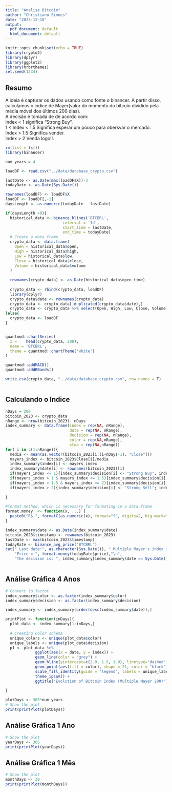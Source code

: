 ```yaml
---
title: "Analise Bitcoin"
author: "Christiano Simoes"
date: "2023-12-18"
output:
  pdf_document: default
  html_document: default
---
```


```r
knitr::opts_chunk$set(echo = TRUE)
library(crypto2)
library(dplyr)
library(ggplot2)
library(hrbrthemes)
set.seed(1234)

```

## Resumo

A ideia é capturar os dados usando como fonte o binancer. A partir disso, 
calculamos o indice de Mayer(valor do momento do bitcoin dividido pela média móvel
dos últimos 200 dias).   
A decisão é tomada de de acordo com:  
Index < 1 significa "Strong Buy".  
1 < Index < 1.5 Significa esperar um pouco para obersvar o mercado.  
Index > 1.5 Significa vender.  
Index > 2 Venda logo!!.

```r
rm(list = ls())
library(binancer)

num_years = 4

loadDF <- read.csv("../data/database_crypto.csv")

lastDate <- as.Date(max(loadDF$X))-3
todayDate <- as.Date(Sys.Date())

rownames(loadDF) <- loadDF$X
loadDF <- loadDF[,-1]
daysLength <- as.numeric(todayDate - lastDate)

if(daysLength >0){
  historical_data <- binance_klines('BTCBRL',
                         interval = '1d',
                         start_time = lastDate,
                         end_time = todayDate)
  # Create a data frame
  crypto_data <- data.frame(
    Open = historical_data$open,
    High = historical_data$high,
    Low = historical_data$low,
    Close = historical_data$close,
    Volume = historical_data$volume
  )
  
  rownames(crypto_data) <- as.Date(historical_data$open_time)
  
  crypto_data <- rbind(crypto_data, loadDF)
  library(dplyr)
  crypto_data$date <- rownames(crypto_data)
  crypto_data <- crypto_data[!duplicated(crypto_data$date),]
  crypto_data <- crypto_data %>% select(Open, High, Low, Close, Volume)
}else{
  crypto_data <- loadDF
}


quantmod::chartSeries(
  x =    head(crypto_data, 200),
  name = 'BTCBRL',
  theme = quantmod::chartTheme('white')
)

quantmod::addMACD()
quantmod::addBBands()

write.csv(crypto_data, "../data/database_crypto.csv", row.names = T)



```

## Calculando o Indice

```r
nDays = 200
bitcoin_2023 <- crypto_data
nRange <- nrow(bitcoin_2023)- nDays
index_summary <- data.frame(index = rep(NA, nRange), 
                            date = rep(NA, nRange), 
                            decision = rep(NA, nRange),
                            color = rep(NA,nRange),
                            stop = rep(NA,nRange))
for( i in c(1:nRange)){
  media <- mean(as.vector(bitcoin_2023[i:(i+nDays-1), "Close"]))
  mayers_index <- bitcoin_2023$Close[i]/media
  index_summary$index[i] <- mayers_index
  index_summary$date[i] <- rownames(bitcoin_2023)[i]
  if(mayers_index <= 1){index_summary$decision[i] <- "Strong Buy"; index_summary$color[i] <- "#69b3a2"}
  if(mayers_index > 1 & mayers_index <= 1.5){index_summary$decision[i] <- "Wait to Buy or Sell";  index_summary$color[i] <- "#0000E2"}
  if(mayers_index > 1.5 & mayers_index <= 2){index_summary$decision[i] <- "Sell"; index_summary$color[i] <- "#FF7F00"}
  if(mayers_index > 2){index_summary$decision[i] <- "Strong Sell"; index_summary$color[i] <- "#FF0000"}
  
}

#format method, which is necessary for formating in a data.frame   
format.money  <- function(x, ...) {
  paste0("R$ ", formatC(as.numeric(x), format="f", digits=2, big.mark=","))
}

index_summary$date <- as.Date(index_summary$date)
bitcoin_2023$timestamp <- rownames(bitcoin_2023)
lastDate <- max(bitcoin_2023$timestamp)
todayRate <- binance_avg_price('BTCBRL')
cat(" Last date:", as.character(Sys.Date()), " Multiple Mayer's index is: ", round(index_summary[index_summary$date == Sys.Date(), "index"],2),"\n",
    "Price = ", format.money(todayRate$price),"\n",
    "The decision is: ", index_summary[index_summary$date == Sys.Date(), "decision"], "\n")



```

## Análise Gráfica 4 Anos

```r

# Convert to factor
index_summary$color <- as.factor(index_summary$color)  
index_summary$decision <- as.factor(index_summary$decision)  

index_summary <- index_summary[order(desc(index_summary$date)),]

printPlot <- function(inDays){
  plot_data <- index_summary[1:inDays,]
  
  # Creating Color schema
  unique_colors <- unique(plot_data$color)
  unique_labels <- unique(plot_data$decision)
  p1 <- plot_data %>%
             ggplot(aes(x = date, y = index)) +
             geom_line(color = "grey") +
             geom_hline(yintercept=c(2.0, 1.5, 1.0), linetype="dashed", color = c("red","blue","green")) +
             geom_point(aes(fill = color), shape = 21, color = "black", size = 3) +
             scale_fill_identity(guide = "legend", labels = unique_labels, breaks = unique_colors) +  # Customize legend labels
             theme_ipsum() +
             ggtitle("Evolution of Bitcoin Index (Multiple Mayer 200)")
 
}

plotDays <- 365*num_years
# Show the plot
print(printPlot(plotDays))


```

## Análise Gráfica 1 Ano 

```r
# Show the plot
yearDays <- 365
print(printPlot(yearDays))
```


## Análise Gráfica 1 Mês 

```r
# Show the plot
monthDays <- 30
print(printPlot(monthDays))
```

